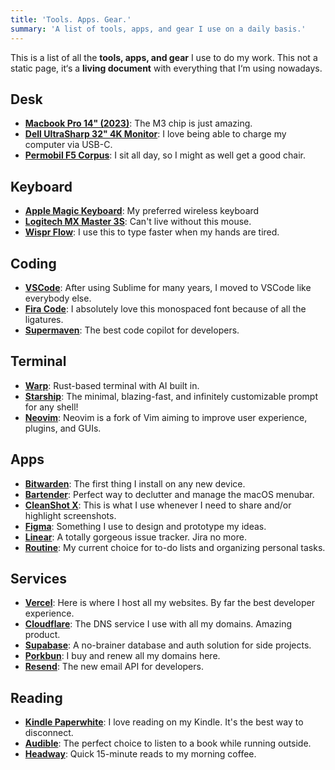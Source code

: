 ```yaml
---
title: 'Tools. Apps. Gear.'
summary: 'A list of tools, apps, and gear I use on a daily basis.'
---
```


This is a list of all the **tools, apps, and gear** I use to do my work. This not a static page, it&lsquo;s a **living document** with everything that I&lsquo;m using nowadays.

## Desk

- **[Macbook Pro 14" (2023)](https://www.apple.com/macbook-pro/)**: The M3 chip is just amazing.
- **[Dell UltraSharp 32" 4K Monitor](https://www.amazon.se/U3219Q-sk%C3%A4rm-DisplayPort-reaktionstid-svart/dp/B07H5MR6GD)**: I love being able to charge my computer via USB-C.
- **[Permobil F5 Corpus](https://www.permobil.com/en-us/products/power-wheelchairs/permobil-f5-corpus)**: I sit all day, so I might as well get a good chair.

## Keyboard

- **[Apple Magic Keyboard](https://www.apple.com/shop/product/MK2A3LL/A/magic-keyboard-us-english)**: My preferred wireless keyboard
- **[Logitech MX Master 3S](https://www.logitech.com/en-us/products/mice/mx-master-3s-mac-bluetooth-mouse.910-006570.html)**: Can't live without this mouse.
- **[Wispr Flow](https://www.flowvoice.ai/)**: I use this to type faster when my hands are tired.

## Coding

- **[VSCode](https://code.visualstudio.com)**: After using Sublime for many years, I moved to VSCode like everybody else.
- **[Fira Code](https://github.com/tonsky/FiraCode)**: I absolutely love this monospaced font because of all the ligatures.
- **[Supermaven](https://supermaven.com/)**: The best code copilot for developers.

## Terminal

- **[Warp](https://www.warp.dev/)**: Rust-based terminal with AI built in.
- **[Starship](https://starship.rs/)**: The minimal, blazing-fast, and infinitely customizable prompt for any shell!
- **[Neovim](https://neovim.io/)**: Neovim is a fork of Vim aiming to improve user experience, plugins, and GUIs.

## Apps

- **[Bitwarden](https://bitwarden.com/)**: The first thing I install on any new device.
- **[Bartender](https://www.macbartender.com/Bartender4)**: Perfect way to declutter and manage the macOS menubar.
- **[CleanShot X](https://cleanshot.com)**: This is what I use whenever I need to share and/or highlight screenshots.
- **[Figma](https://figma.com)**: Something I use to design and prototype my ideas.
- **[Linear](https://linear.app/)**: A totally gorgeous issue tracker. Jira no more.
- **[Routine](https://routine.co/)**: My current choice for to-do lists and organizing personal tasks.

## Services

- **[Vercel](https://vercel.com)**: Here is where I host all my websites. By far the best developer experience.
- **[Cloudflare](https://www.cloudflare.com)**: The DNS service I use with all my domains. Amazing product.
- **[Supabase](https://supabase.com)**: A no-brainer database and auth solution for side projects.
- **[Porkbun](https://porkbun.com)**: I buy and renew all my domains here.
- **[Resend](https://resend.com)**: The new email API for developers.

## Reading

- **[Kindle Paperwhite](https://amzn.to/3mAbMmm)**: I love reading on my Kindle. It's the best way to disconnect.
- **[Audible](https://www.audible.com/)**: The perfect choice to listen to a book while running outside.
- **[Headway](https://makeheadway.com/)**: Quick 15-minute reads to my morning coffee.
